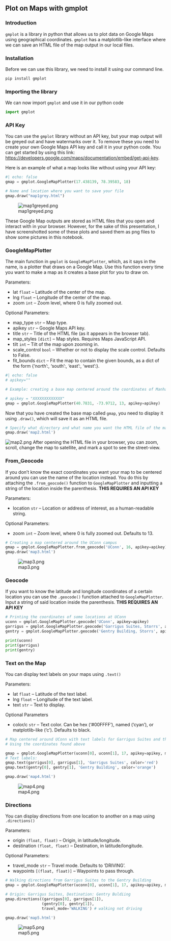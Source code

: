## Plot on Maps with gmplot

### Introduction

`gmplot` is a library in python that allows us to plot data on Google Maps using geographical coordinates. `gmplot` has a matplotlib-like interface where we can save an HTML file of the map output in our local files.

### Installation

Before we can use this library, we need to install it using our command line.
```bash
pip install gmplot
```

### Importing the library

We can now import `gmplot` and use it in our python code
```python
import gmplot
```

### API Key

You can use the `gmplot` library without an API key, but your map output will be greyed out and have watermarks over it. To remove these you need to create your own Google Maps API key and call it in your python code. You can get started by using this link: <https://developers.google.com/maps/documentation/embed/get-api-key>.

Here is an example of what a map looks like without using your API key:
```python
#| echo: false
gmap = gmplot.GoogleMapPlotter(17.438139, 78.39583, 18)

# Name and location where you want to save your file
gmap.draw("map1grey.html")
```
![map1greyed.png](images/map1greyed.png)

These Google Map outputs are stored as HTML files that you open and interact with in your browser. However, for the sake of this presentation, I have screenshotted some of these plots and saved them as png files to show some pictures in this notebook.

### GoogleMapPlotter

The main function in `gmplot` is `GoogleMapPlotter`, which, as it says in the name, is a plotter that draws on a Google Map. Use this function every time you want to make a map as it creates a base plot for you to draw on.

Parameters:

+ lat `float` – Latitude of the center of the map.
+ lng `float` – Longitude of the center of the map.
+ zoom `int` – Zoom level, where 0 is fully zoomed out.

Optional Parameters:

+ map_type `str` – Map type.
+ apikey `str` – Google Maps API key.
+ title `str` – Title of the HTML file (as it appears in the browser tab).
+ map_styles `[dict]` – Map styles. Requires Maps JavaScript API.
+ tilt `int` – Tilt of the map upon zooming in.
+ scale_control `bool` – Whether or not to display the scale control. Defaults to False.
+ fit_bounds `dict` – Fit the map to contain the given bounds, as a dict of the form {'north':, 'south':, 'east':, 'west':}.
```python
#| echo: false
# apikey=""
```
```python
# Example: creating a base map centered around the coordinates of Manhattan

# apikey = "XXXXXXXXXXXXX"
gmap = gmplot.GoogleMapPlotter(40.7831, -73.9712, 13, apikey=apikey)
```

Now that you have created the base map called `gmap`, you need to display it using `.draw()`, which will save it as an HTML file.
```python
# Specify what directory and what name you want the HTML file of the map to be stored in/as
gmap.draw('map2.html')
```
![map2.png](images/map2.png)
After opening the HTML file in your browser, you can zoom, scroll, change the map to satellite, and mark a spot to see the street-view.

### From_Geocode

If you don't know the exact coordinates you want your map to be centered around you can use the name of the location instead. You do this by attaching the `.from_geocode()` function to `GoogleMapPlotter` and inputting a string of the location inside the parenthesis. **THIS REQUIRES AN API KEY**

Parameters:

+ location `str` – Location or address of interest, as a human-readable string.

Optional Parameters:

+ zoom `int` – Zoom level, where 0 is fully zoomed out. Defaults to 13.

```python
# Creating a map centered around the UConn campus
gmap = gmplot.GoogleMapPlotter.from_geocode('UConn', 16, apikey=apikey)
gmap.draw('map3.html')
```
![map3.png](images/map3.png)

### Geocode

If you want to know the latitude and longitude coordinates of a certain location you can use the `.geocode()` function attached to `GoogleMapPlotter`. Input a string of said location inside the parenthesis. **THIS REQUIRES AN API KEY**
```python
# Printing the coordinates of some locations at UConn
uconn = gmplot.GoogleMapPlotter.geocode('UConn', apikey=apikey)
garrigus = gmplot.GoogleMapPlotter.geocode('Garrigus Suites, Storrs', apikey=apikey)
gentry = gmplot.GoogleMapPlotter.geocode('Gentry Building, Storrs', apikey=apikey)

print(uconn)
print(garrigus)
print(gentry)
```

### Text on the Map

You can display text labels on your maps using `.text()`

Parameters:

+ lat `float` – Latitude of the text label.
+ lng `float` – Longitude of the text label.
+ text `str` – Text to display.

Optional Parameters

+ color/c `str` – Text color. Can be hex (‘#00FFFF’), named (‘cyan’), or matplotlib-like (‘c’). Defaults to black.

```python
# Map centered around UConn with text labels for Garrigus Suites and the Gentry Building
# Using the coordinates found above

gmap = gmplot.GoogleMapPlotter(uconn[0], uconn[1], 17, apikey=apikey, map_type='hybrid')
# Text labels:
gmap.text(garrigus[0], garrigus[1], 'Garrigus Suites', color='red')
gmap.text(gentry[0], gentry[1], 'Gentry Building', color='orange')

gmap.draw('map4.html')
```
![map4.png](images/map4.png)

### Directions

You can display directions from one location to another on a map using `.directions()`

Parameters:

+ origin `(float, float)` – Origin, in latitude/longitude.
+ destination `(float, float)` – Destination, in latitude/longitude.

Optional Parameters:

+ travel_mode `str` – Travel mode. Defaults to ‘DRIVING’.
+ waypoints `[(float, float)]` – Waypoints to pass through.

```python
# Walking directions from Garrigus Suites to the Gentry Building
gmap = gmplot.GoogleMapPlotter(uconn[0], uconn[1], 17, apikey=apikey, map_type='hybrid')

# Origin: Garrigus Suites, Destination: Gentry Buldiing
gmap.directions((garrigus[0], garrigus[1]),
                (gentry[0], gentry[1]),
                travel_mode='WALKING') # walking not driving

gmap.draw('map5.html')
```
![map5.png](images/map5.png)
